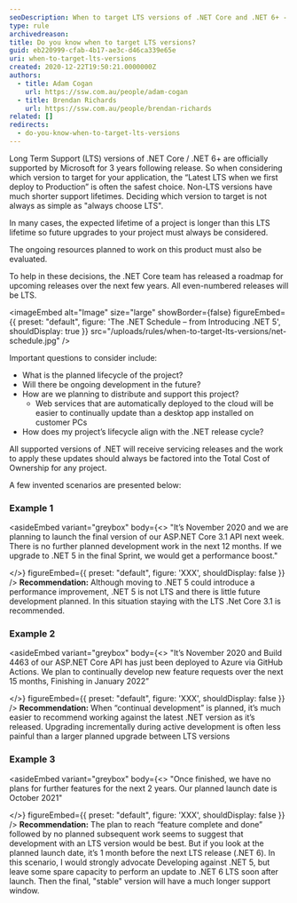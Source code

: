 ```yaml
---
seoDescription: When to target LTS versions of .NET Core and .NET 6+ - Understand the support lifecycle and make informed decisions for your application.
type: rule
archivedreason:
title: Do you know when to target LTS versions?
guid: eb220999-cfab-4b17-ae3c-d46ca339e65e
uri: when-to-target-lts-versions
created: 2020-12-22T19:50:21.0000000Z
authors:
  - title: Adam Cogan
    url: https://ssw.com.au/people/adam-cogan
  - title: Brendan Richards
    url: https://ssw.com.au/people/brendan-richards
related: []
redirects:
  - do-you-know-when-to-target-lts-versions
---
```


Long Term Support (LTS) versions of .NET Core / .NET 6+ are officially supported by Microsoft for 3 years following release.
So when considering which version to target for your application, the “Latest LTS when we first deploy to Production” is often the safest choice.
Non-LTS versions have much shorter support lifetimes.
Deciding which version to target is not always as simple as "always choose LTS".

In many cases, the expected lifetime of a project is longer than this LTS lifetime so future upgrades to your project must always be considered.

The ongoing resources planned to work on this product must also be evaluated.

To help in these decisions, the .NET Core team has released a roadmap for upcoming releases over the next few years. All even-numbered releases will be LTS.


<imageEmbed
  alt="Image"
  size="large"
  showBorder={false}
  figureEmbed={{
    preset: "default",
    figure: 'The .NET Schedule – from Introducing .NET 5',
    shouldDisplay: true
  }}
  src="/uploads/rules/when-to-target-lts-versions/net-schedule.jpg"
/>

Important questions to consider include:

* What is the planned lifecycle of the project?
* Will there be ongoing development in the future?
* How are we planning to distribute and support this project?
  * Web services that are automatically deployed to the cloud will be easier to continually update than a desktop app installed on customer PCs
* How does my project’s lifecycle align with the .NET release cycle?

All supported versions of .NET will receive servicing releases and the work to apply these updates should always be factored into the Total Cost of Ownership for any project.

A few invented scenarios are presented below:

### Example 1

<asideEmbed
  variant="greybox"
  body={<>
    "It’s November 2020 and we are planning to launch the final version of our ASP.NET Core 3.1 API next week. There is no further planned development work in the next 12 months. If we upgrade to .NET 5 in the final Sprint, we would get a performance boost."

  </>}
  figureEmbed={{
    preset: "default",
    figure: 'XXX',
    shouldDisplay: false
  }}
/>
**Recommendation:**
Although moving to .NET 5 could introduce a performance improvement, .NET 5 is not LTS and there is little future development planned. In this situation staying with the LTS .Net Core 3.1 is recommended.

### Example 2

<asideEmbed
  variant="greybox"
  body={<>
    "It’s November 2020 and Build 4463 of our ASP.NET Core API has just been deployed to Azure via GitHub Actions. We plan to continually develop new feature requests over the next 15 months, Finishing in January 2022”

  </>}
  figureEmbed={{
    preset: "default",
    figure: 'XXX',
    shouldDisplay: false
  }}
/>
**Recommendation:**
When “continual development” is planned, it’s much easier to recommend working against the latest .NET version as it’s released. Upgrading incrementally during active development is often less painful than a larger planned upgrade between LTS versions

### Example 3

<asideEmbed
  variant="greybox"
  body={<>
    "Once finished, we have no plans for further features for the next 2 years. Our planned launch date is October 2021"

  </>}
  figureEmbed={{
    preset: "default",
    figure: 'XXX',
    shouldDisplay: false
  }}
/>
**Recommendation:**
The plan to reach “feature complete and done” followed by no planned subsequent work seems to suggest that development with an LTS version would be best.
But if you look at the planned launch date, it’s 1 month before the next LTS release (.NET 6).
In this scenario, I would strongly advocate Developing against .NET 5, but leave some spare capacity to perform an update to .NET 6 LTS soon after launch.
Then the final, "stable" version will have a much longer support window.